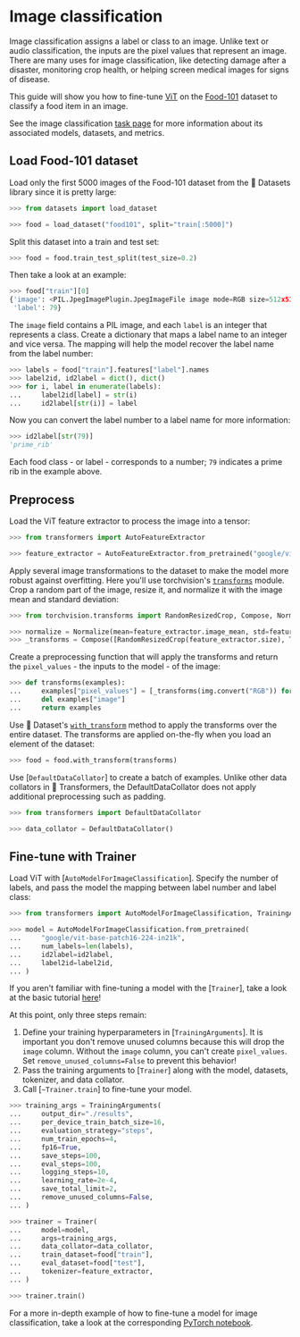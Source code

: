 <!--Copyright 2022 The HuggingFace Team. All rights reserved.

Licensed under the Apache License, Version 2.0 (the "License"); you may not use this file except in compliance with
the License. You may obtain a copy of the License at

http://www.apache.org/licenses/LICENSE-2.0

Unless required by applicable law or agreed to in writing, software distributed under the License is distributed on
an "AS IS" BASIS, WITHOUT WARRANTIES OR CONDITIONS OF ANY KIND, either express or implied. See the License for the
specific language governing permissions and limitations under the License.
-->

# Image classification

<Youtube id="tjAIM7BOYhw"/>

Image classification assigns a label or class to an image. Unlike text or audio classification, the inputs are the pixel values that represent an image. There are many uses for image classification, like detecting damage after a disaster, monitoring crop health, or helping screen medical images for signs of disease.

This guide will show you how to fine-tune [ViT](https://huggingface.co/docs/transformers/v4.16.2/en/model_doc/vit) on the [Food-101](https://huggingface.co/datasets/food101) dataset to classify a food item in an image.

<Tip>

See the image classification [task page](https://huggingface.co/tasks/audio-classification) for more information about its associated models, datasets, and metrics.

</Tip>

## Load Food-101 dataset

Load only the first 5000 images of the Food-101 dataset from the 🤗 Datasets library since it is pretty large:

```py
>>> from datasets import load_dataset

>>> food = load_dataset("food101", split="train[:5000]")
```

Split this dataset into a train and test set:

```py
>>> food = food.train_test_split(test_size=0.2)
```

Then take a look at an example:

```py
>>> food["train"][0]
{'image': <PIL.JpegImagePlugin.JpegImageFile image mode=RGB size=512x512 at 0x7F52AFC8AC50>,
 'label': 79}
```

The `image` field contains a PIL image, and each `label` is an integer that represents a class. Create a dictionary that maps a label name to an integer and vice versa. The mapping will help the model recover the label name from the label number:

```py
>>> labels = food["train"].features["label"].names
>>> label2id, id2label = dict(), dict()
>>> for i, label in enumerate(labels):
...     label2id[label] = str(i)
...     id2label[str(i)] = label
```

Now you can convert the label number to a label name for more information:

```py
>>> id2label[str(79)]
'prime_rib'
```

Each food class - or label - corresponds to a number; `79` indicates a prime rib in the example above.

## Preprocess

Load the ViT feature extractor to process the image into a tensor:

```py
>>> from transformers import AutoFeatureExtractor

>>> feature_extractor = AutoFeatureExtractor.from_pretrained("google/vit-base-patch16-224-in21k")
```

Apply several image transformations to the dataset to make the model more robust against overfitting. Here you'll use torchvision's [`transforms`](https://pytorch.org/vision/stable/transforms.html) module. Crop a random part of the image, resize it, and normalize it with the image mean and standard deviation:

```py
>>> from torchvision.transforms import RandomResizedCrop, Compose, Normalize, ToTensor

>>> normalize = Normalize(mean=feature_extractor.image_mean, std=feature_extractor.image_std)
>>> _transforms = Compose([RandomResizedCrop(feature_extractor.size), ToTensor(), normalize])
```

Create a preprocessing function that will apply the transforms and return the `pixel_values` - the inputs to the model - of the image:

```py
>>> def transforms(examples):
...     examples["pixel_values"] = [_transforms(img.convert("RGB")) for img in examples["image"]]
...     del examples["image"]
...     return examples
```

Use 🤗 Dataset's [`with_transform`](https://huggingface.co/docs/datasets/package_reference/main_classes.html?#datasets.Dataset.with_transform) method to apply the transforms over the entire dataset. The transforms are applied on-the-fly when you load an element of the dataset:

```py
>>> food = food.with_transform(transforms)
```

Use [`DefaultDataCollator`] to create a batch of examples. Unlike other data collators in 🤗 Transformers, the DefaultDataCollator does not apply additional preprocessing such as padding.

```py
>>> from transformers import DefaultDataCollator

>>> data_collator = DefaultDataCollator()
```

## Fine-tune with Trainer

Load ViT with [`AutoModelForImageClassification`]. Specify the number of labels, and pass the model the mapping between label number and label class:

```py
>>> from transformers import AutoModelForImageClassification, TrainingArguments, Trainer

>>> model = AutoModelForImageClassification.from_pretrained(
...     "google/vit-base-patch16-224-in21k",
...     num_labels=len(labels),
...     id2label=id2label,
...     label2id=label2id,
... )
```

<Tip>

If you aren't familiar with fine-tuning a model with the [`Trainer`], take a look at the basic tutorial [here](./training#finetune-with-trainer)!

</Tip>

At this point, only three steps remain:

1. Define your training hyperparameters in [`TrainingArguments`]. It is important you don't remove unused columns because this will drop the `image` column. Without the `image` column, you can't create `pixel_values`. Set `remove_unused_columns=False` to prevent this behavior!
2. Pass the training arguments to [`Trainer`] along with the model, datasets, tokenizer, and data collator.
3. Call [`~Trainer.train`] to fine-tune your model.

```py
>>> training_args = TrainingArguments(
...     output_dir="./results",
...     per_device_train_batch_size=16,
...     evaluation_strategy="steps",
...     num_train_epochs=4,
...     fp16=True,
...     save_steps=100,
...     eval_steps=100,
...     logging_steps=10,
...     learning_rate=2e-4,
...     save_total_limit=2,
...     remove_unused_columns=False,
... )

>>> trainer = Trainer(
...     model=model,
...     args=training_args,
...     data_collator=data_collator,
...     train_dataset=food["train"],
...     eval_dataset=food["test"],
...     tokenizer=feature_extractor,
... )

>>> trainer.train()
```

<Tip>

For a more in-depth example of how to fine-tune a model for image classification, take a look at the corresponding [PyTorch notebook](https://colab.research.google.com/github/huggingface/notebooks/blob/master/examples/image_classification.ipynb).

</Tip>